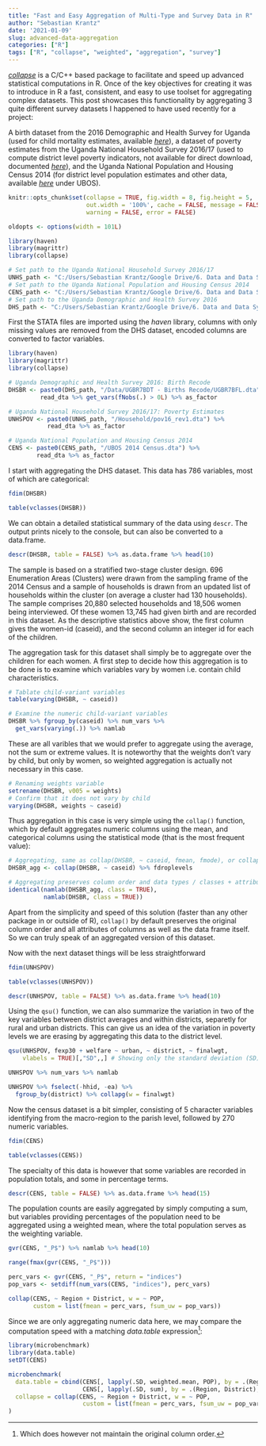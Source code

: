 ```yaml
---
title: "Fast and Easy Aggregation of Multi-Type and Survey Data in R"
author: "Sebastian Krantz"
date: '2021-01-09'
slug: advanced-data-aggregation
categories: ["R"]
tags: ["R", "collapse", "weighted", "aggregation", "survey"]
---
```


[*collapse*](https://sebkrantz.github.io/collapse/) is a C/C++ based package to facilitate and speed up advanced statistical computations in R. Once of the key objectives for creating it was to introduce in R a fast, consistent, and easy to use toolset for aggregating complex datasets. This post showcases this functionality by aggregating 3 quite different survey datasets I happened to have used recently for a project:    

A birth dataset from the 2016 Demographic and Health Survey for Uganda (used for child mortality estimates, available [*here*](https://dhsprogram.com/data/dataset/Uganda_Standard-DHS_2016.cfm?flag=0)), a dataset of poverty estimates from the Uganda National Household Survey 2016/17 (used to compute district level poverty indicators, not available for direct download, documented [*here*](<https://ubos.org/wp-content/uploads/publications/03_20182016_UNHS_FINAL_REPORT.pdf>)), and the Uganda National Population and Housing Census 2014 (for district level population estimates and other data, available [*here*](<https://mepd.shinyapps.io/Macro-Data-Portal/>) under UBOS). 


```r
knitr::opts_chunk$set(collapse = TRUE, fig.width = 8, fig.height = 5, 
                      out.width = '100%', cache = FALSE, message = FALSE, 
                      warning = FALSE, error = FALSE)

oldopts <- options(width = 101L)

library(haven)
library(magrittr)
library(collapse)

# Set path to the Uganda National Household Survey 2016/17
UNHS_path <- "C:/Users/Sebastian Krantz/Google Drive/6. Data and Data Systems/UNHS1617/UNHS2016_17"
# Set path to the Uganda National Population and Housing Census 2014
CENS_path <- "C:/Users/Sebastian Krantz/Google Drive/6. Data and Data Systems/UBOS 2014 Census"
# Set path to the Uganda Demographic and Health Survey 2016
DHS_path <- "C:/Users/Sebastian Krantz/Google Drive/6. Data and Data Systems/DHS2016"

```

First the STATA files are imported using the *haven* library, columns with only missing values are removed from the DHS dataset, encoded columns are converted to factor variables.

```r
library(haven)
library(magrittr)
library(collapse)

# Uganda Demographic and Health Survey 2016: Birth Recode
DHSBR <- paste0(DHS_path, "/Data/UGBR7BDT - Births Recode/UGBR7BFL.dta") %>%  
         read_dta %>% get_vars(fNobs(.) > 0L) %>% as_factor

# Uganda National Household Survey 2016/17: Poverty Estimates
UNHSPOV <- paste0(UNHS_path, "/Household/pov16_rev1.dta") %>% 
           read_dta %>% as_factor

# Uganda National Population and Housing Census 2014
CENS <- paste0(CENS_path, "/UBOS 2014 Census.dta") %>% 
        read_dta %>% as_factor

```

I start with aggregating the DHS dataset. This data has 786 variables, most of which are categorical:

```r
fdim(DHSBR)

table(vclasses(DHSBR))

```
We can obtain a detailed statistical summary of the data using `descr`. The output prints nicely to the console, but can also be converted to a data.frame.

```r
descr(DHSBR, table = FALSE) %>% as.data.frame %>% head(10)
```

The sample is based on a stratified two-stage cluster design. 696 Enumeration Areas (Clusters) were drawn from the sampling frame of the 2014 Census and a sample of households is drawn from an updated list of households within the cluster (on average a cluster had 130 households). The sample comprises 20,880 selected households and 18,506 women being interviewed. Of these women 13,745 had given birth and are recorded in this dataset. As the descriptive statistics above show, the first column gives the women-id (caseid), and the second column an integer id for each of the children. 

The aggregation task for this dataset shall simply be to aggregate over the children for each women. A first step to decide how this aggregation is to be done is to examine which variables vary by women i.e. contain child characteristics.
```r
# Tablate child-variant variables
table(varying(DHSBR, ~ caseid))

# Examine the numeric child-variant variables
DHSBR %>% fgroup_by(caseid) %>% num_vars %>% 
  get_vars(varying(.)) %>% namlab

```
These are all varibles that we would prefer to aggregate using the average, not the sum or extreme values. It is noteworthy that the weights don't vary by child, but only by women, so weighted aggregation is actually not necessary in this case.
```r
# Renaming weights variable
setrename(DHSBR, v005 = weights)
# Confirm that it does not vary by child
varying(DHSBR, weights ~ caseid)
```
Thus aggregation in this case is very simple using the `collap()` function, which by default aggregates numeric columns using the mean, and categorical columns using the statistical mode (that is the most frequent value):

```r
# Aggregating, same as collap(DHSBR, ~ caseid, fmean, fmode), or collapv(1)
DHSBR_agg <- collap(DHSBR, ~ caseid) %>% fdroplevels

# Aggregating preserves column order and data types / classes + attributes
identical(namlab(DHSBR_agg, class = TRUE), 
          namlab(DHSBR, class = TRUE))
```

Apart from the simplicity and speed of this solution (faster than any other package in or outside of R), `collap()` by default preserves the original column order and all attributes of columns as well as the data frame itself. So we can truly speak of an aggregated version of this dataset. 

Now with the next dataset things will be less straightforward

```r
fdim(UNHSPOV)

table(vclasses(UNHSPOV))

```


```r
descr(UNHSPOV, table = FALSE) %>% as.data.frame %>% head(10)
```
Using the `qsu()` function, we can also summarize the variation in two of the key variables between district averages and within districts, separetly for rural and urban districts. This can give us an idea of the variation in poverty levels we are erasing by aggregating this data to the district level. 
```r
qsu(UNHSPOV, fexp30 + welfare ~ urban, ~ district, ~ finalwgt, 
    vlabels = TRUE)[,"SD",,] # Showing only the standard deviation (SD)
```

```r
UNHSPOV %>% num_vars %>% namlab
```

```r
UNHSPOV %>% fselect(-hhid, -ea) %>% 
  fgroup_by(district) %>% collapg(w = finalwgt)
```

Now the census dataset is a bit simpler, consisting of 5 character variables identifying from the macro-region to the parish level, followed by 270 numeric variables.
```r
fdim(CENS)

table(vclasses(CENS))

```
The specialty of this data is however that some variables are recorded in population totals, and some in percentage terms. 

```r
descr(CENS, table = FALSE) %>% as.data.frame %>% head(15)
```

The population counts are easily aggregated by simply computing a sum, but variables providing percentages of the population need to be aggregated using a weighted mean, where the total population serves as the weighting variable.

```r
gvr(CENS, "_P$") %>% namlab %>% head(10)

range(fmax(gvr(CENS, "_P$")))

```

```r
perc_vars <- gvr(CENS, "_P$", return = "indices")
pop_vars <- setdiff(num_vars(CENS, "indices"), perc_vars)

collap(CENS, ~ Region + District, w = ~ POP,
       custom = list(fmean = perc_vars, fsum_uw = pop_vars))
```

Since we are only aggregating numeric data here, we may compare the computation speed with a matching *data.table* expression^[Which does however not maintain the original column order.]: 

```r
library(microbenchmark)
library(data.table)
setDT(CENS)

microbenchmark(
  data.table = cbind(CENS[, lapply(.SD, weighted.mean, POP), by = .(Region, District), .SDcols = perc_vars], 
                     CENS[, lapply(.SD, sum), by = .(Region, District), .SDcols = pop_vars][, -(1:2)]), 
  collapse = collap(CENS, ~ Region + District, w = ~ POP,
                     custom = list(fmean = perc_vars, fsum_uw = pop_vars))
)

```

